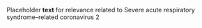 Placeholder __text__ for relevance related to Severe acute respiratory
syndrome–related coronavirus 2
